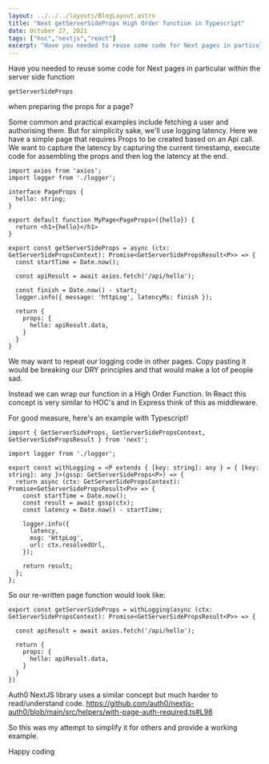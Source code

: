```yaml
---
layout: ../../../layouts/BlogLayout.astro
title: "Next getServerSideProps High Order function in Typescript"
date: October 27, 2021
tags: ["hoc","nextjs","react"]
excerpt: "Have you needed to reuse some code for Next pages in particular within the server side function getServerSideProps when preparing the props for a page? "
---
```


Have you needed to reuse some code for Next pages in particular within the server side function 
```
getServerSideProps
```
 when preparing the props for a page?

Some common and practical examples include fetching a user and authorising them. But for simplicity sake, we'll use logging latency. Here we have a simple page that requires Props to be created based on an Api call. We want to capture the latency by capturing the current timestamp, execute code for assembling the props and then log the latency at the end.

```
import axios from 'axios';
import logger from './logger';

interface PageProps {
  hello: string;
}

export default function MyPage<PageProps>({hello}) {
  return <h1>{hello}</h1>
}

export const getServerSideProps = async (ctx: GetServerSidePropsContext): Promise<GetServerSidePropsResult<P>> => {
  const startTime = Date.now();

  const apiResult = await axios.fetch('/api/hello');

  const finish = Date.now() - start;
  logger.info({ message: 'httpLog', latencyMs: finish });

  return {
    props: {
      hello: apiResult.data,
    }
  }
}
```

We may want to repeat our logging code in other pages. Copy pasting it would be breaking our DRY principles and that would make a lot of people sad.

Instead we can wrap our function in a High Order Function. In React this concept is very similar to HOC's and in Express think of this as middleware.

For good measure, here's an example with Typescript!

```
import { GetServerSideProps, GetServerSidePropsContext, GetServerSidePropsResult } from 'next';

import logger from './logger';

export const withLogging = <P extends { [key: string]: any } = { [key: string]: any }>(gssp: GetServerSideProps<P>) => {
  return async (ctx: GetServerSidePropsContext): Promise<GetServerSidePropsResult<P>> => {
    const startTime = Date.now();
    const result = await gssp(ctx);
    const latency = Date.now() - startTime;

    logger.info({
      latency,
      msg: 'HttpLog',
      url: ctx.resolvedUrl,
    });

    return result;
  };
};
```

So our re-written page function would look like:

```
export const getServerSideProps = withLogging(async (ctx: GetServerSidePropsContext): Promise<GetServerSidePropsResult<P>> => {

  const apiResult = await axios.fetch('/api/hello');

  return {
    props: {
      hello: apiResult.data,
    }
  }
})
```

Auth0 NextJS library uses a similar concept but much harder to read/understand code. https://github.com/auth0/nextjs-auth0/blob/main/src/helpers/with-page-auth-required.ts#L98

So this was my attempt to simplify it for others and provide a working example.

Happy coding